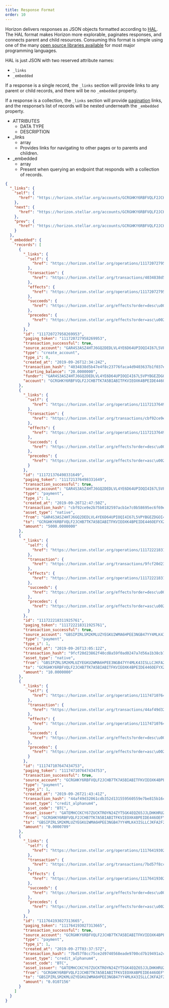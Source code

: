 ```yaml
---
title: Response Format
order: 10
---
```



Horizon delivers responses as JSON objects formatted according to [HAL](https://en.wikipedia.org/wiki/Hypertext_Application_Language). The HAL format makes Horizon more explorable, paginates responses, and connects parent and child resources. Consuming this format is simple using one of the many [open source libraries available](https://github.com/mikekelly/hal_specification/wiki/Libraries) for most major programming languages.

HAL is just JSON with two reserved attribute names:

- `_links`
- `_embedded`

If a response is a single record, the `_links` section will provide links to any parent or child records, and there will be no `_embedded` property.

If a response is a collection, the `_links` section will provide [pagination](./pagination.mdx) links, and the response’s list of records will be nested underneath the `_embedded` property.

<NestedTable>
  
- ATTRIBUTES
  - DATA TYPE
  - DESCRIPTION
- _links
  - array
  - Provides links for navigating to other pages or to parents and children.
- _embedded
  - array
  - Present when querying an endpoint that responds with a collection of records.

</NestedTable>
 
<MethodTable title="Example Response" isCodeSnippet>

```json
{
  "_links": {
    "self": {
      "href": "https://horizon.stellar.org/accounts/GCRGHKY6RBFVQLF2JCHB7TK7A5BIABITFKVIEOXK4BPEIDE446OEFYXZ/payments?cursor=&limit=5&order=asc"
    },
    "next": {
      "href": "https://horizon.stellar.org/accounts/GCRGHKY6RBFVQLF2JCHB7TK7A5BIABITFKVIEOXK4BPEIDE446OEFYXZ/payments?cursor=111764193027313665&limit=5&order=asc"
    },
    "prev": {
      "href": "https://horizon.stellar.org/accounts/GCRGHKY6RBFVQLF2JCHB7TK7A5BIABITFKVIEOXK4BPEIDE446OEFYXZ/payments?cursor=111720727958269953&limit=5&order=desc"
    }
  },
  "_embedded": {
    "records": [
      {
        "_links": {
          "self": {
            "href": "https://horizon.stellar.org/operations/111720727958269953"
          },
          "transaction": {
            "href": "https://horizon.stellar.org/transactions/4034838d5b47e4f8c23776faca4d9403637b1f037e436759b57fc892ae5cd96c"
          },
          "effects": {
            "href": "https://horizon.stellar.org/operations/111720727958269953/effects"
          },
          "succeeds": {
            "href": "https://horizon.stellar.org/effects?order=desc\u0026cursor=111720727958269953"
          },
          "precedes": {
            "href": "https://horizon.stellar.org/effects?order=asc\u0026cursor=111720727958269953"
          }
        },
        "id": "111720727958269953",
        "paging_token": "111720727958269953",
        "transaction_successful": true,
        "source_account": "GAR4S3ASZ4HTJ6GQ2DEDLVL4YE6D64UPIOQI4I67L5VPYBGEZDGOI462",
        "type": "create_account",
        "type_i": 0,
        "created_at": "2019-09-26T12:34:24Z",
        "transaction_hash": "4034838d5b47e4f8c23776faca4d9403637b1f037e436759b57fc892ae5cd96c",
        "starting_balance": "20.0000000",
        "funder": "GAR4S3ASZ4HTJ6GQ2DEDLVL4YE6D64UPIOQI4I67L5VPYBGEZDGOI462",
        "account": "GCRGHKY6RBFVQLF2JCHB7TK7A5BIABITFKVIEOXK4BPEIDE446OEFYXZ"
      },
      {
        "_links": {
          "self": {
            "href": "https://horizon.stellar.org/operations/111721376498331649"
          },
          "transaction": {
            "href": "https://horizon.stellar.org/transactions/cbf92ce9e2b75b0182597acb1e7c0b58695ec6f69e84a8625c5ab1dda8df31bc"
          },
          "effects": {
            "href": "https://horizon.stellar.org/operations/111721376498331649/effects"
          },
          "succeeds": {
            "href": "https://horizon.stellar.org/effects?order=desc\u0026cursor=111721376498331649"
          },
          "precedes": {
            "href": "https://horizon.stellar.org/effects?order=asc\u0026cursor=111721376498331649"
          }
        },
        "id": "111721376498331649",
        "paging_token": "111721376498331649",
        "transaction_successful": true,
        "source_account": "GAR4S3ASZ4HTJ6GQ2DEDLVL4YE6D64UPIOQI4I67L5VPYBGEZDGOI462",
        "type": "payment",
        "type_i": 1,
        "created_at": "2019-09-26T12:47:50Z",
        "transaction_hash": "cbf92ce9e2b75b0182597acb1e7c0b58695ec6f69e84a8625c5ab1dda8df31bc",
        "asset_type": "native",
        "from": "GAR4S3ASZ4HTJ6GQ2DEDLVL4YE6D64UPIOQI4I67L5VPYBGEZDGOI462",
        "to": "GCRGHKY6RBFVQLF2JCHB7TK7A5BIABITFKVIEOXK4BPEIDE446OEFYXZ",
        "amount": "5000.0000000"
      },
      {
        "_links": {
          "self": {
            "href": "https://horizon.stellar.org/operations/111722218311925761"
          },
          "transaction": {
            "href": "https://horizon.stellar.org/transactions/9fcf20d23862f40cd8a59f0ad0247a7d56a1b38cb79e4953b5aad8df5f2608a7"
          },
          "effects": {
            "href": "https://horizon.stellar.org/operations/111722218311925761/effects"
          },
          "succeeds": {
            "href": "https://horizon.stellar.org/effects?order=desc\u0026cursor=111722218311925761"
          },
          "precedes": {
            "href": "https://horizon.stellar.org/effects?order=asc\u0026cursor=111722218311925761"
          }
        },
        "id": "111722218311925761",
        "paging_token": "111722218311925761",
        "transaction_successful": true,
        "source_account": "GBSIPZRLSM2KMLUZYEGKU2WMA6HPEE3NGB47YY4MLK43ISLLCJKFA2F2",
        "type": "payment",
        "type_i": 1,
        "created_at": "2019-09-26T13:05:12Z",
        "transaction_hash": "9fcf20d23862f40cd8a59f0ad0247a7d56a1b38cb79e4953b5aad8df5f2608a7",
        "asset_type": "native",
        "from": "GBSIPZRLSM2KMLUZYEGKU2WMA6HPEE3NGB47YY4MLK43ISLLCJKFA2F2",
        "to": "GCRGHKY6RBFVQLF2JCHB7TK7A5BIABITFKVIEOXK4BPEIDE446OEFYXZ",
        "amount": "10.0000000"
      },
      {
        "_links": {
          "self": {
            "href": "https://horizon.stellar.org/operations/111747107647434753"
          },
          "transaction": {
            "href": "https://horizon.stellar.org/transactions/44af49d32061cdb352d131559560559e7be815b16c45412b7682600c71224623"
          },
          "effects": {
            "href": "https://horizon.stellar.org/operations/111747107647434753/effects"
          },
          "succeeds": {
            "href": "https://horizon.stellar.org/effects?order=desc\u0026cursor=111747107647434753"
          },
          "precedes": {
            "href": "https://horizon.stellar.org/effects?order=asc\u0026cursor=111747107647434753"
          }
        },
        "id": "111747107647434753",
        "paging_token": "111747107647434753",
        "transaction_successful": true,
        "source_account": "GCRGHKY6RBFVQLF2JCHB7TK7A5BIABITFKVIEOXK4BPEIDE446OEFYXZ",
        "type": "payment",
        "type_i": 1,
        "created_at": "2019-09-26T21:43:41Z",
        "transaction_hash": "44af49d32061cdb352d131559560559e7be815b16c45412b7682600c71224623",
        "asset_type": "credit_alphanum4",
        "asset_code": "BTC",
        "asset_issuer": "GATEMHCCKCY67ZUCKTROYN24ZYT5GK4EQZ65JJLDHKHRUZI3EUEKMTCH",
        "from": "GCRGHKY6RBFVQLF2JCHB7TK7A5BIABITFKVIEOXK4BPEIDE446OEFYXZ",
        "to": "GBSIPZRLSM2KMLUZYEGKU2WMA6HPEE3NGB47YY4MLK43ISLLCJKFA2F2",
        "amount": "0.0000709"
      },
      {
        "_links": {
          "self": {
            "href": "https://horizon.stellar.org/operations/111764193027313665"
          },
          "transaction": {
            "href": "https://horizon.stellar.org/transactions/7bd57f8cc75ce2d9740568eade9700cd7b19491a2c938232e5b3f0768f3e588a"
          },
          "effects": {
            "href": "https://horizon.stellar.org/operations/111764193027313665/effects"
          },
          "succeeds": {
            "href": "https://horizon.stellar.org/effects?order=desc\u0026cursor=111764193027313665"
          },
          "precedes": {
            "href": "https://horizon.stellar.org/effects?order=asc\u0026cursor=111764193027313665"
          }
        },
        "id": "111764193027313665",
        "paging_token": "111764193027313665",
        "transaction_successful": true,
        "source_account": "GCRGHKY6RBFVQLF2JCHB7TK7A5BIABITFKVIEOXK4BPEIDE446OEFYXZ",
        "type": "payment",
        "type_i": 1,
        "created_at": "2019-09-27T03:37:57Z",
        "transaction_hash": "7bd57f8cc75ce2d9740568eade9700cd7b19491a2c938232e5b3f0768f3e588a",
        "asset_type": "credit_alphanum4",
        "asset_code": "BTC",
        "asset_issuer": "GATEMHCCKCY67ZUCKTROYN24ZYT5GK4EQZ65JJLDHKHRUZI3EUEKMTCH",
        "from": "GCRGHKY6RBFVQLF2JCHB7TK7A5BIABITFKVIEOXK4BPEIDE446OEFYXZ",
        "to": "GBSIPZRLSM2KMLUZYEGKU2WMA6HPEE3NGB47YY4MLK43ISLLCJKFA2F2",
        "amount": "0.0107156"
      }
    ]
  }
}
```

</MethodTable>
